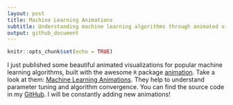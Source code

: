 ```yaml
---
layout: post
title: Machine Learning Animations
subtitle: Understanding machine learning algorithms through animated visualizations
output: github_document
---
```


```r
knitr::opts_chunk$set(echo = TRUE)
```

I just published some beautiful animated visualizations for popular machine learning algorithms, built with the awesome `R` package [animation](https://github.com/yihui/animation). Take a look at them: [Machine Learning Animations](https://davpinto.github.io/ml-simulations). They help to understand parameter tuning and algorithm convergence. You can find the source code in my [GitHub](https://github.com/davpinto/ml-simulations). I will be constantly adding new animations!
